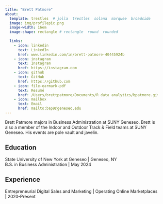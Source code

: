 ```yaml
---
title: "Brett Patmore" 
about: 
  template: trestles  # jolla  trestles  solana  marquee  broadside
  image: img/profilepic.png
  image-width: 16em
  image-shape: rectangle # rectangle  round  rounded
  
  links:
    - icon: linkedin
      text: LinkedIn
      href: www.linkedin.com/in/brett-patmore-40445924b
    - icon: instagram
      text: Instagram
      href: https://instagram.com
    - icon: github
      text: GitHub
      href: https://github.com
    - icon: file-earmark-pdf
      text: Resumé
      href: /Users/brettpatmore/Documents/R data analytics/bpatmore.github.io/Brett Patmore Resume revised.pdf
    - icon: mailbox
      text: Email
      href: mailto:bap9@geneseo.edu
---
```


Brett Patmore majors in Business Administration at SUNY Geneseo. Brett is also a member of the Indoor and Outdoor Track & Field teams at SUNY Geneseo. His events are pole vault and javelin.

## Education

State University of New York at Geneseo \| Geneseo, NY <br> B.S. in Business Administration \| May 2024

## Experience

Entrepreneurial Digital Sales and Marketing \| Operating Online Marketplaces \| 2020-Present
